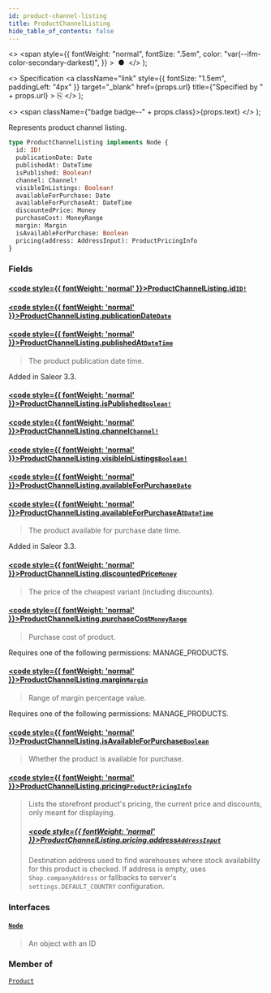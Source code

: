 ```yaml
---
id: product-channel-listing
title: ProductChannelListing
hide_table_of_contents: false
---
```


  <>
    <span
      style={{
        fontWeight: "normal",
        fontSize: ".5em",
        color: "var(--ifm-color-secondary-darkest)",
      }}
    >
      &nbsp;●&nbsp;
    </span>
  </>
);

  <>
    Specification
    <a
      className="link"
      style={{ fontSize: "1.5em", paddingLeft: "4px" }}
      target="\_blank"
      href={props.url}
      title={"Specified by " + props.url}
    >
      ⎘
    </a>
  </>
);

  <>
    <span className={"badge badge--" + props.class}>{props.text}</span>
  </>
);

Represents product channel listing.

```graphql
type ProductChannelListing implements Node {
  id: ID!
  publicationDate: Date
  publishedAt: DateTime
  isPublished: Boolean!
  channel: Channel!
  visibleInListings: Boolean!
  availableForPurchase: Date
  availableForPurchaseAt: DateTime
  discountedPrice: Money
  purchaseCost: MoneyRange
  margin: Margin
  isAvailableForPurchase: Boolean
  pricing(address: AddressInput): ProductPricingInfo
}
```

### Fields

#### [<code style={{ fontWeight: 'normal' }}>ProductChannelListing.<b>id</b></code>](#)<Bullet />[`ID!`](../../../storefront/miscellaneous/scalars/id) <Badge class="secondary" text="non-null"/> <Badge class="secondary" text="scalar"/>

>

#### [<code style={{ fontWeight: 'normal' }}>ProductChannelListing.<b>publicationDate</b></code>](#)<Bullet />[`Date`](../../../storefront/miscellaneous/scalars/date) <Badge class="secondary" text="scalar"/>

>

#### [<code style={{ fontWeight: 'normal' }}>ProductChannelListing.<b>publishedAt</b></code>](#)<Bullet />[`DateTime`](../../../storefront/miscellaneous/scalars/date-time) <Badge class="secondary" text="scalar"/>

> The product publication date time.

Added in Saleor 3.3.

>

#### [<code style={{ fontWeight: 'normal' }}>ProductChannelListing.<b>isPublished</b></code>](#)<Bullet />[`Boolean!`](../../../storefront/miscellaneous/scalars/boolean) <Badge class="secondary" text="non-null"/> <Badge class="secondary" text="scalar"/>

>

#### [<code style={{ fontWeight: 'normal' }}>ProductChannelListing.<b>channel</b></code>](#)<Bullet />[`Channel!`](../../../storefront/channels/objects/channel) <Badge class="secondary" text="non-null"/> <Badge class="secondary" text="object"/>

>

#### [<code style={{ fontWeight: 'normal' }}>ProductChannelListing.<b>visibleInListings</b></code>](#)<Bullet />[`Boolean!`](../../../storefront/miscellaneous/scalars/boolean) <Badge class="secondary" text="non-null"/> <Badge class="secondary" text="scalar"/>

>

#### [<code style={{ fontWeight: 'normal' }}>ProductChannelListing.<b>availableForPurchase</b></code>](#)<Bullet />[`Date`](../../../storefront/miscellaneous/scalars/date) <Badge class="secondary" text="scalar"/>

>

#### [<code style={{ fontWeight: 'normal' }}>ProductChannelListing.<b>availableForPurchaseAt</b></code>](#)<Bullet />[`DateTime`](../../../storefront/miscellaneous/scalars/date-time) <Badge class="secondary" text="scalar"/>

> The product available for purchase date time.

Added in Saleor 3.3.

>

#### [<code style={{ fontWeight: 'normal' }}>ProductChannelListing.<b>discountedPrice</b></code>](#)<Bullet />[`Money`](../../../storefront/miscellaneous/objects/money) <Badge class="secondary" text="object"/>

> The price of the cheapest variant (including discounts).

#### [<code style={{ fontWeight: 'normal' }}>ProductChannelListing.<b>purchaseCost</b></code>](#)<Bullet />[`MoneyRange`](../../../storefront/miscellaneous/objects/money-range) <Badge class="secondary" text="object"/>

> Purchase cost of product.

Requires one of the following permissions: MANAGE_PRODUCTS.

>

#### [<code style={{ fontWeight: 'normal' }}>ProductChannelListing.<b>margin</b></code>](#)<Bullet />[`Margin`](../../../storefront/products/objects/margin) <Badge class="secondary" text="object"/>

> Range of margin percentage value.

Requires one of the following permissions: MANAGE_PRODUCTS.

>

#### [<code style={{ fontWeight: 'normal' }}>ProductChannelListing.<b>isAvailableForPurchase</b></code>](#)<Bullet />[`Boolean`](../../../storefront/miscellaneous/scalars/boolean) <Badge class="secondary" text="scalar"/>

> Whether the product is available for purchase.

#### [<code style={{ fontWeight: 'normal' }}>ProductChannelListing.<b>pricing</b></code>](#)<Bullet />[`ProductPricingInfo`](../../../storefront/products/objects/product-pricing-info) <Badge class="secondary" text="object"/>

> Lists the storefront product's pricing, the current price and discounts, only meant for displaying.
>
> ##### [<code style={{ fontWeight: 'normal' }}>ProductChannelListing.pricing.<b>address</b></code>](#)<Bullet />[`AddressInput`](../../../storefront/miscellaneous/inputs/address-input) <Badge class="secondary" text="input"/>
>
> Destination address used to find warehouses where stock availability for this product is checked. If address is empty, uses `Shop.companyAddress` or fallbacks to server's `settings.DEFAULT_COUNTRY` configuration.

### Interfaces

#### [`Node`](../../../storefront/miscellaneous/interfaces/node) <Badge class="secondary" text="interface"/>

> An object with an ID

### Member of

[`Product`](../../../storefront/products/objects/product) <Badge class="secondary" text="object"/>
